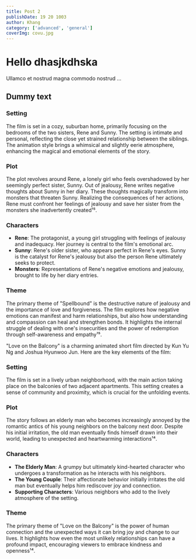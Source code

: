 ```yaml
---
title: Post 2
publishDate: 19 20 1003
author: Khang
category: ['advanced', 'general']
coverImg: covu.jpg
---
```


# Hello dhasjkdhska
Ullamco et nostrud magna commodo nostrud ...
## Dummy text

<Slider min={0} max={10} step={1} />

### Setting
The film is set in a cozy, suburban home, primarily focusing on the bedrooms of the two sisters, Rene and Sunny. The setting is intimate and personal, reflecting the close yet strained relationship between the siblings. The animation style brings a whimsical and slightly eerie atmosphere, enhancing the magical and emotional elements of the story.

### Plot
The plot revolves around Rene, a lonely girl who feels overshadowed by her seemingly perfect sister, Sunny. Out of jealousy, Rene writes negative thoughts about Sunny in her diary. These thoughts magically transform into monsters that threaten Sunny. Realizing the consequences of her actions, Rene must confront her feelings of jealousy and save her sister from the monsters she inadvertently created¹⁵.

### Characters
- **Rene**: The protagonist, a young girl struggling with feelings of jealousy and inadequacy. Her journey is central to the film's emotional arc.
- **Sunny**: Rene's older sister, who appears perfect in Rene's eyes. Sunny is the catalyst for Rene's jealousy but also the person Rene ultimately seeks to protect.
- **Monsters**: Representations of Rene's negative emotions and jealousy, brought to life by her diary entries.

### Theme
The primary theme of "Spellbound" is the destructive nature of jealousy and the importance of love and forgiveness. The film explores how negative emotions can manifest and harm relationships, but also how understanding and compassion can heal and strengthen bonds. It highlights the internal struggle of dealing with one's insecurities and the power of redemption through self-awareness and empathy¹⁵.

"Love on the Balcony" is a charming animated short film directed by Kun Yu Ng and Joshua Hyunwoo Jun. Here are the key elements of the film:

### Setting
The film is set in a lively urban neighborhood, with the main action taking place on the balconies of two adjacent apartments. This setting creates a sense of community and proximity, which is crucial for the unfolding events.

### Plot
The story follows an elderly man who becomes increasingly annoyed by the romantic antics of his young neighbors on the balcony next door. Despite his initial irritation, the old man eventually finds himself drawn into their world, leading to unexpected and heartwarming interactions¹⁴.

### Characters
- **The Elderly Man**: A grumpy but ultimately kind-hearted character who undergoes a transformation as he interacts with his neighbors.
- **The Young Couple**: Their affectionate behavior initially irritates the old man but eventually helps him rediscover joy and connection.
- **Supporting Characters**: Various neighbors who add to the lively atmosphere of the setting.

### Theme
The primary theme of "Love on the Balcony" is the power of human connection and the unexpected ways it can bring joy and change to our lives. It highlights how even the most unlikely relationships can have a profound impact, encouraging viewers to embrace kindness and openness¹⁴.

